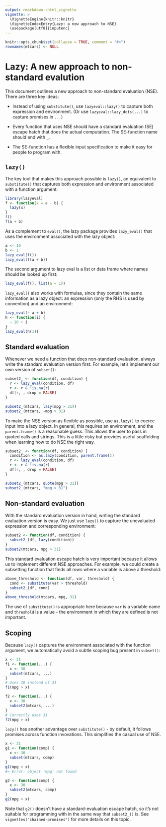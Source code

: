 ```yaml
---
output: rmarkdown::html_vignette
vignette: >
  \VignetteEngine{knitr::knitr}
  \VignetteIndexEntry{Lazy: a new approach to NSE}
  \usepackage[utf8]{inputenc}
---
```


```r
knitr::opts_chunk$set(collapse = TRUE, comment = "#>")
rownames(mtcars) <- NULL
```

# Lazy: A new approach to non-standard evalution

This document outlines a new approach to non-standard evaluation (NSE). There are three key ideas:

* Instead of using `substitute()`, use `lazyeval::lazy()` to capture both expression
  and environment. (Or use `lazyeval::lazy_dots(...)` to capture promises in `...`)
  
* Every function that uses NSE should have a standard evaluation (SE) escape 
  hatch that does the actual computation. The SE-function name should end with 
  `_`.
  
* The SE-function has a flexible input specification to make it easy for people
  to program with.

## `lazy()`

The key tool that makes this approach possible is `lazy()`, an equivalent to `substitute()` that captures both expression and environment associated with a function argument:

```r
library(lazyeval)
f <- function(x = a - b) {
  lazy(x)
}
f()
f(a + b)
```

As a complement to `eval()`, the lazy package provides `lazy_eval()` that uses the environment associated with the lazy object:

```r
a <- 10
b <- 1
lazy_eval(f())
lazy_eval(f(a + b))
```

The second argument to lazy eval is a list or data frame where names should be looked up first:

```r
lazy_eval(f(), list(a = 1))
```

`lazy_eval()` also works with formulas, since they contain the same information as a lazy object: an expression (only the RHS is used by convention) and an environment:

```r
lazy_eval(~ a + b)
h <- function(i) {
  ~ 10 + i
}
lazy_eval(h(1))
```

## Standard evaluation

Whenever we need a function that does non-standard evaluation, always write the standard evaluation version first. For example, let's implement our own version of `subset()`:

```r
subset2_ <- function(df, condition) {
  r <- lazy_eval(condition, df)
  r <- r & !is.na(r)
  df[r, , drop = FALSE]
} 

subset2_(mtcars, lazy(mpg > 31))
subset2_(mtcars, ~mpg > 31)
```

To make the NSE version as flexible as possible, use `as.lazy()` to coerce input into a lazy object. In general, this requires an environment, and the `parent.frame()` is a reasonable guess. This allows the user to pass in quoted calls and strings. This is a little risky but provides useful scaffolding when learning how to do NSE the right way.

```r
subset2_ <- function(df, condition) {
  condition <- as.lazy(condition, parent.frame())
  r <- lazy_eval(condition, df)
  r <- r & !is.na(r)
  df[r, , drop = FALSE]
} 

subset2_(mtcars, quote(mpg > 31))
subset2_(mtcars, "mpg > 31")
```

## Non-standard evaluation

With the standard evaluation version in hand, writing the standard evaluation version is easy. We just use `lazy()` to capture the unevaluated expression and corresponding environment:

```r
subset2 <- function(df, condition) {
  subset2_(df, lazy(condition))
}
subset2(mtcars, mpg > 31)
```

This standard evaluation escape hatch is very important because it allows us to implement different NSE approaches. For example, we could create a subsetting function that finds all rows where a variable is above a threshold:

```r
above_threshold <- function(df, var, threshold) {
  cond <- substitute(var > threshold)
  subset2_(df, cond)
}
above_threshold(mtcars, mpg, 31)
```

The use of `substitute()` is appropriate here because `var` is a variable name and `threshold` is a value - the environment in which they are defined is not important.

## Scoping

Because `lazy()` captures the environment associated with the function argument, we automatically avoid a subtle scoping bug present in `subset()`:
  
```r
x <- 31
f1 <- function(...) {
  x <- 30
  subset(mtcars, ...)
}
# Uses 30 instead of 31
f1(mpg > x)

f2 <- function(...) {
  x <- 30
  subset2(mtcars, ...)
}
# Correctly uses 31
f2(mpg > x)
```

`lazy()` has another advantage over `substitute()` - by default, it follows promises across function invovations. This simplifies the casual use of NSE.

```r
x <- 31
g1 <- function(comp) {
  x <- 30
  subset(mtcars, comp)
}
g1(mpg > x)
#> Error: object 'mpg' not found
```

```r
g2 <- function(comp) {
  x <- 30
  subset2(mtcars, comp)
}
g2(mpg > x)
```

Note that `g2()` doesn't have a standard-evaluation escape hatch, so it's not suitable for programming with in the same way that `subset2_()` is.  See `vignettes("chained-promises")` for more details on this topic.

